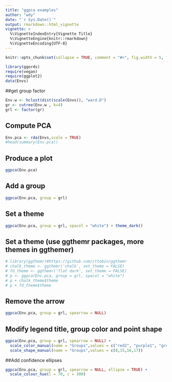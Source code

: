 ```yaml
---
title: "ggpca examples"
author: "wdy"
date: "`r Sys.Date()`"
output: rmarkdown::html_vignette
vignette: >
  %\VignetteIndexEntry{Vignette Title}
  %\VignetteEngine{knitr::rmarkdown}
  %\VignetteEncoding{UTF-8}
---
```


```r
knitr::opts_chunk$set(collapse = TRUE, comment = "#>", fig.width = 5, fig.height = 4.5, fig.align = "center")
```

```r
library(ggords)
require(vegan)
require(ggplot2)
data(Envs)

```
##get group factor

```r
Env.w <- hclust(dist(scale(Envs)), "ward.D")
gr <- cutree(Env.w , k=4)
grl <- factor(gr)
```
## Compute PCA

```r
Env.pca <- rda(Envs,scale = TRUE)
#head(summary(Env.pca))
```

## Produce a plot 

```r
ggpca(Env.pca)
```

## Add a group

```r
ggpca(Env.pca, group = grl) 
```

## Set a theme 

```r
ggpca(Env.pca, group = grl, spacol = "white") + theme_dark()
```

## Set a theme (use ggthemr packages, more themes in ggthemer)

```r
# library(ggthemr)#https://github.com/cttobin/ggthemr
# chalk_theme <- ggthemr('chalk', set_theme = FALSE)  
# fd_theme <- ggthemr('flat dark', set_theme = FALSE)  
# p <- ggpca(Env.pca, group = grl, spacol = "white") 
# p + chalk_theme$theme
# p + fd_theme$theme
```

## Remove the arrow

```r
ggpca(Env.pca, group = grl, spearrow = NULL)
```

## Modify legend title, group color and point shape

```r
ggpca(Env.pca, group = grl, spearrow = NULL) + 
  scale_color_manual(name = "Groups",values = c("red2", "purple1", "grey20","cyan")) +
  scale_shape_manual(name = "Groups",values = c(8,15,16,17))
```

##Add confidence ellipses

```r
ggpca(Env.pca, group = grl, spearrow = NULL, ellipse = TRUE) +
  scale_colour_hue(l = 70, c = 300)
```